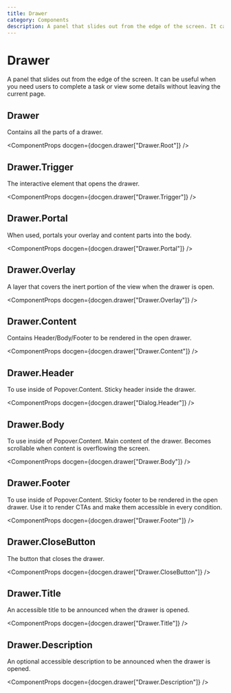 ```yaml
---
title: Drawer
category: Components
description: A panel that slides out from the edge of the screen. It can be useful when you need users to complete a task or view some details without leaving the current page.
---
```



# Drawer

A panel that slides out from the edge of the screen. It can be useful when you need users to complete a task or view some details without leaving the current page.

<ComponentMenu slug="drawer" />

## Drawer

Contains all the parts of a drawer.

<ComponentProps docgen={docgen.drawer["Drawer.Root"]} />

## Drawer.Trigger

The interactive element that opens the drawer.

<ComponentProps docgen={docgen.drawer["Drawer.Trigger"]} />

## Drawer.Portal

When used, portals your overlay and content parts into the body.

<ComponentProps docgen={docgen.drawer["Drawer.Portal"]} />

## Drawer.Overlay

A layer that covers the inert portion of the view when the drawer is open.

<ComponentProps docgen={docgen.drawer["Drawer.Overlay"]} />

## Drawer.Content

Contains Header/Body/Footer to be rendered in the open drawer.

<ComponentProps docgen={docgen.drawer["Drawer.Content"]} />

## Drawer.Header

To use inside of Popover.Content. Sticky header inside the drawer.

<ComponentProps docgen={docgen.drawer["Dialog.Header"]} />

## Drawer.Body

To use inside of Popover.Content. Main content of the drawer. Becomes scrollable when content is overflowing the screen.

<ComponentProps docgen={docgen.drawer["Drawer.Body"]} />

## Drawer.Footer

To use inside of Popover.Content. Sticky footer to be rendered in the open drawer. Use it to render CTAs and make them accessible in every condition.

<ComponentProps docgen={docgen.drawer["Drawer.Footer"]} />

## Drawer.CloseButton

The button that closes the drawer.

<ComponentProps docgen={docgen.drawer["Drawer.CloseButton"]} />

## Drawer.Title

An accessible title to be announced when the drawer is opened.

<ComponentProps docgen={docgen.drawer["Drawer.Title"]} />

## Drawer.Description

An optional accessible description to be announced when the drawer is opened.

<ComponentProps docgen={docgen.drawer["Drawer.Description"]} />



